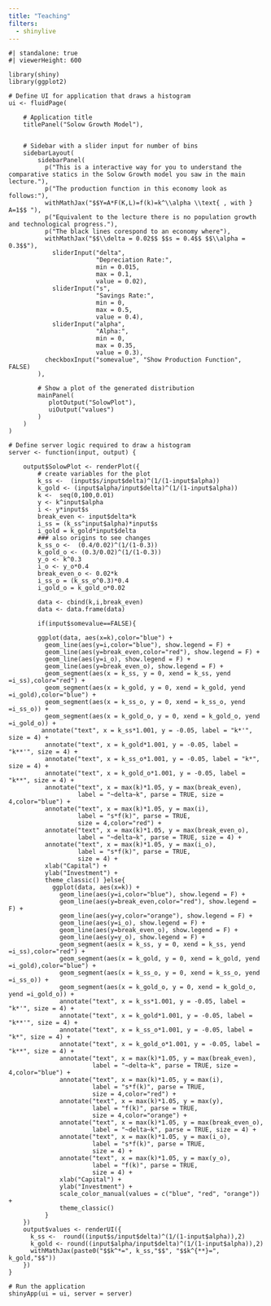 ---
title: "Teaching"
filters: 
  - shinylive 
---

```{shinylive-r}
#| standalone: true
#| viewerHeight: 600

library(shiny)
library(ggplot2)

# Define UI for application that draws a histogram
ui <- fluidPage(

    # Application title
    titlePanel("Solow Growth Model"),
    

    # Sidebar with a slider input for number of bins 
    sidebarLayout(
        sidebarPanel(
          p("This is a interactive way for you to understand the comparative statics in the Solow Growth model you saw in the main lecture."),
          p("The production function in this economy look as follows:"),
          withMathJax("$$Y=A*F(K,L)=f(k)=k^\\alpha \\text{ , with } A=1$$ "),
          p("Equivalent to the lecture there is no population growth and technological progress."),
          p("The black lines corespond to an economy where"),
          withMathJax("$$\\delta = 0.02$$ $$s = 0.4$$ $$\\alpha = 0.3$$"),
            sliderInput("delta",
                        "Depreciation Rate:",
                        min = 0.015,
                        max = 0.1,
                        value = 0.02),
            sliderInput("s",
                        "Savings Rate:",
                        min = 0,
                        max = 0.5,
                        value = 0.4),
            sliderInput("alpha",
                        "Alpha:",
                        min = 0,
                        max = 0.35,
                        value = 0.3),
          checkboxInput("somevalue", "Show Production Function", FALSE)
        ),

        # Show a plot of the generated distribution
        mainPanel(
           plotOutput("SolowPlot"),
           uiOutput("values")
        )
    )
)

# Define server logic required to draw a histogram
server <- function(input, output) {

    output$SolowPlot <- renderPlot({
        # create variables for the plot
        k_ss <-  (input$s/input$delta)^(1/(1-input$alpha))
        k_gold <- (input$alpha/input$delta)^(1/(1-input$alpha))
        k <-  seq(0,100,0.01)
        y <- k^input$alpha
        i <- y*input$s
        break_even <- input$delta*k
        i_ss = (k_ss^input$alpha)*input$s
        i_gold = k_gold*input$delta
        ### also origins to see changes
        k_ss_o <-  (0.4/0.02)^(1/(1-0.3))
        k_gold_o <- (0.3/0.02)^(1/(1-0.3))
        y_o <- k^0.3
        i_o <- y_o*0.4
        break_even_o <- 0.02*k
        i_ss_o = (k_ss_o^0.3)*0.4
        i_gold_o = k_gold_o*0.02
        
        data <- cbind(k,i,break_even)
        data <- data.frame(data)
        
        if(input$somevalue==FALSE){
        
        ggplot(data, aes(x=k),color="blue") +
          geom_line(aes(y=i,color="blue"), show.legend = F) +
          geom_line(aes(y=break_even,color="red"), show.legend = F) +
          geom_line(aes(y=i_o), show.legend = F) +
          geom_line(aes(y=break_even_o), show.legend = F) +
          geom_segment(aes(x = k_ss, y = 0, xend = k_ss, yend =i_ss),color="red") +
          geom_segment(aes(x = k_gold, y = 0, xend = k_gold, yend =i_gold),color="blue") +
          geom_segment(aes(x = k_ss_o, y = 0, xend = k_ss_o, yend =i_ss_o)) +
          geom_segment(aes(x = k_gold_o, y = 0, xend = k_gold_o, yend =i_gold_o)) +
         annotate("text", x = k_ss*1.001, y = -0.05, label = "k*'", size = 4) +
          annotate("text", x = k_gold*1.001, y = -0.05, label = "k**'", size = 4) +
          annotate("text", x = k_ss_o*1.001, y = -0.05, label = "k*", size = 4) +
          annotate("text", x = k_gold_o*1.001, y = -0.05, label = "k**", size = 4) +
          annotate("text", x = max(k)*1.05, y = max(break_even),
                   label = "~delta~k", parse = TRUE, size = 4,color="blue") +
          annotate("text", x = max(k)*1.05, y = max(i),
                   label = "s*f(k)", parse = TRUE,
                   size = 4,color="red") +
          annotate("text", x = max(k)*1.05, y = max(break_even_o),
                   label = "~delta~k", parse = TRUE, size = 4) +
          annotate("text", x = max(k)*1.05, y = max(i_o),
                   label = "s*f(k)", parse = TRUE,
                   size = 4) +
          xlab("Capital") +
          ylab("Investment") +
          theme_classic() }else{
            ggplot(data, aes(x=k)) +
              geom_line(aes(y=i,color="blue"), show.legend = F) +
              geom_line(aes(y=break_even,color="red"), show.legend = F) +
              geom_line(aes(y=y,color="orange"), show.legend = F) +
              geom_line(aes(y=i_o), show.legend = F) +
              geom_line(aes(y=break_even_o), show.legend = F) +
              geom_line(aes(y=y_o), show.legend = F) +
              geom_segment(aes(x = k_ss, y = 0, xend = k_ss, yend =i_ss),color="red") +
              geom_segment(aes(x = k_gold, y = 0, xend = k_gold, yend =i_gold),color="blue") +
              geom_segment(aes(x = k_ss_o, y = 0, xend = k_ss_o, yend =i_ss_o)) +
              geom_segment(aes(x = k_gold_o, y = 0, xend = k_gold_o, yend =i_gold_o)) +
              annotate("text", x = k_ss*1.001, y = -0.05, label = "k*'", size = 4) +
              annotate("text", x = k_gold*1.001, y = -0.05, label = "k**'", size = 4) +
              annotate("text", x = k_ss_o*1.001, y = -0.05, label = "k*", size = 4) +
              annotate("text", x = k_gold_o*1.001, y = -0.05, label = "k**", size = 4) +
              annotate("text", x = max(k)*1.05, y = max(break_even),
                       label = "~delta~k", parse = TRUE, size = 4,color="blue") +
              annotate("text", x = max(k)*1.05, y = max(i),
                       label = "s*f(k)", parse = TRUE,
                       size = 4,color="red") +
              annotate("text", x = max(k)*1.05, y = max(y),
                       label = "f(k)", parse = TRUE,
                       size = 4,color="orange") +
              annotate("text", x = max(k)*1.05, y = max(break_even_o),
                       label = "~delta~k", parse = TRUE, size = 4) +
              annotate("text", x = max(k)*1.05, y = max(i_o),
                       label = "s*f(k)", parse = TRUE,
                       size = 4) +
              annotate("text", x = max(k)*1.05, y = max(y_o),
                       label = "f(k)", parse = TRUE,
                       size = 4) +
              xlab("Capital") +
              ylab("Investment") +
              scale_color_manual(values = c("blue", "red", "orange")) +
              theme_classic() 
          }
    })
    output$values <- renderUI({
      k_ss <-  round((input$s/input$delta)^(1/(1-input$alpha)),2)
      k_gold <- round((input$alpha/input$delta)^(1/(1-input$alpha)),2)
      withMathJax(paste0("$$k^*=", k_ss,"$$", "$$k^{**}=", k_gold,"$$"))
    })
}

# Run the application 
shinyApp(ui = ui, server = server)

```
